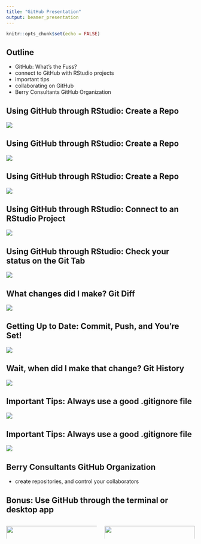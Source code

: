 ```yaml
---
title: "GitHub Presentation"
output: beamer_presentation
---
```


```r
knitr::opts_chunk$set(echo = FALSE)
```

## Outline

- GitHub: What's the Fuss?
- connect to GitHub with RStudio projects
- important tips
- collaborating on GitHub
- Berry Consultants GitHub Organization

## Using GitHub through RStudio: Create a Repo
![](/Users/cora/git_repos/GitHubPrez/RS/create_repo.png)

## Using GitHub through RStudio: Create a Repo
![](/Users/cora/git_repos/GitHubPrez/RS/create_repo_details.png)

## Using GitHub through RStudio: Create a Repo
![](/Users/cora/git_repos/GitHubPrez/RS/git_clone_copy.png)

## Using GitHub through RStudio: Connect to an RStudio Project
![](/Users/cora/git_repos/GitHubPrez/RS/clone_repo_in_RS.png)

## Using GitHub through RStudio: Check your status on the Git Tab
![](/Users/cora/git_repos/GitHubPrez/RS/unstaged_changes.png)

## What changes did I make? Git Diff
![](/Users/cora/git_repos/GitHubPrez/RS/gitdiff.png)

## Getting Up to Date: Commit, Push, and You're Set!
![](/Users/cora/git_repos/GitHubPrez/RS/uptodate.png)

## Wait, when did I make that change? Git History
![](/Users/cora/git_repos/GitHubPrez/RS/git_history.png)

## Important Tips: Always use a good .gitignore file
![](/Users/cora/git_repos/GitHubPrez/RS/find_gitignore.png)

## Important Tips: Always use a good .gitignore file
![](/Users/cora/git_repos/GitHubPrez/RS/customizedgi.png)

## Berry Consultants GitHub Organization
- create repositories, and control your collaborators

## Bonus: Use GitHub through the terminal or desktop app
::: columns

:::: column
![](/Users/cora/git_repos/GitHubPrez/RS/fromterminal.png){width=120%}

::::

:::: column
![](/Users/cora/git_repos/GitHubPrez/RS/desktop.png){width=100%}

::::

:::
